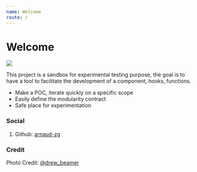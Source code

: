 ```yaml
---
name: Welcome
route: /
---
```


# Welcome

<div style={{ display: "flex", justifyContent: "center" }}>
  <img src="public/media/hello.jpg" />
</div>

This project is a sandbox for experimental testing purpose, the goal is to have
a tool to facilitate the development of a component, hooks, functions.

- Make a POC, iterate quickly on a specific scope
- Easily define the modularity contract
- Safe place for experimentation


### Social

<ol>
  <li style={{ listStyle: "square" }}>
    Github: <a href="https://github.com/arnaud-zg" target="_blank">arnaud-zg</a>
  </li>
</ol>

### Credit

<div>
  Photo Credit: <a href="https://unsplash.com/@drew_beamer" target="_blank">@drew_beamer</a>
</div>